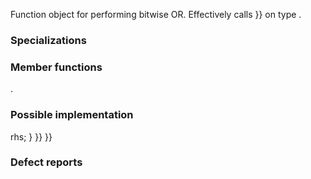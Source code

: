{{cpp/title|bit_or}}
{{cpp/utility/functional/navbar}}
{{dcl begin}}
{{dcl header|functional}}
{{dcl rev begin}}
{{dcl|until=c++14|
template&lt; class T &gt;
struct bit_or;
}}
{{dcl|since=c++14|1=
template&lt; class T = void &gt;
struct bit_or;
}}
{{dcl rev end}}
{{dcl end}}

Function object for performing bitwise OR. Effectively calls {{c|operator{{!}}}} on type {{tt|T}}.

===Specializations===
{{rev begin}}
{{rev|since=c++14|
The standard library provides a specialization of {{tt|std::bit_or}} when {{tt|T}} is not specified, which leaves the parameter types and return type to be deduced.
{{dsc begin}}
{{dsc inc|cpp/utility/functional/dsc bit_or_void}}
{{dsc end}}
}}
{{rev end}}

{{cpp/utility/functional/member types|result=T|arg1=T|arg2=T}}

===Member functions===
{{dsc begin}}
{{dsc mem fun|operator()|nolink=true|returns the result of bitwise OR of two arguments}}
{{dsc end}}

{{member|{{small|std::bit_or::}}operator()|2=
{{dcl begin}}
{{dcla|constexpr=c++14|1=
T operator()( const T&amp; lhs, const T&amp; rhs ) const;
}}
{{dcl end}}

Returns the result of bitwise OR of {{c|lhs}} and {{c|rhs}}.

===Parameters===
{{par begin}}
{{par|lhs, rhs|values to compute bitwise OR of}}
{{par end}}

===Return value===
The result of {{c|lhs {{!}} rhs}}.

{{cpp/impldef exception}}

===Possible implementation===
{{eq fun|1=
constexpr T operator()(const T&amp; lhs, const T&amp; rhs) const
{
    return lhs {{!}} rhs;
}
}}
}}

===Defect reports===
{{dr list begin}}
{{dr list item|wg=lwg|dr=660|std=C++98|before=function objects for bitwise operations are missing|after=added}}
{{dr list end}}

{{langlinks|de|es|fr|it|ja|pt|ru|zh}}